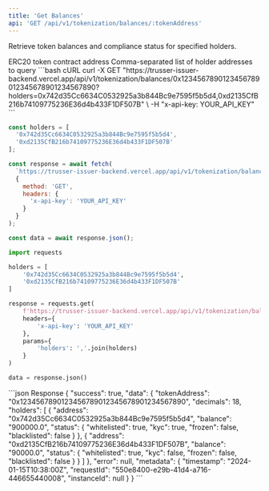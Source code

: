 ```yaml
---
title: 'Get Balances'
api: 'GET /api/v1/tokenization/balances/:tokenAddress'
---
```


Retrieve token balances and compliance status for specified holders.

<ParamField path="tokenAddress" type="string" required>
  ERC20 token contract address
</ParamField>

<ParamField query="holders" type="string">
  Comma-separated list of holder addresses to query
</ParamField>

<RequestExample>
```bash cURL
curl -X GET "https://trusser-issuer-backend.vercel.app/api/v1/tokenization/balances/0x1234567890123456789012345678901234567890?holders=0x742d35Cc6634C0532925a3b844Bc9e7595f5b5d4,0xd2135CfB216b74109775236E36d4b433F1DF507B" \
  -H "x-api-key: YOUR_API_KEY"
```

```javascript JavaScript
const holders = [
  '0x742d35Cc6634C0532925a3b844Bc9e7595f5b5d4',
  '0xd2135CfB216b74109775236E36d4b433F1DF507B'
];

const response = await fetch(
  `https://trusser-issuer-backend.vercel.app/api/v1/tokenization/balances/0x1234567890123456789012345678901234567890?holders=${holders.join(',')}`,
  {
    method: 'GET',
    headers: {
      'x-api-key': 'YOUR_API_KEY'
    }
  }
);

const data = await response.json();
```

```python Python
import requests

holders = [
    '0x742d35Cc6634C0532925a3b844Bc9e7595f5b5d4',
    '0xd2135CfB216b74109775236E36d4b433F1DF507B'
]

response = requests.get(
    f'https://trusser-issuer-backend.vercel.app/api/v1/tokenization/balances/0x1234567890123456789012345678901234567890',
    headers={
        'x-api-key': 'YOUR_API_KEY'
    },
    params={
        'holders': ','.join(holders)
    }
)

data = response.json()
```
</RequestExample>

<ResponseExample>
```json Response
{
  "success": true,
  "data": {
    "tokenAddress": "0x1234567890123456789012345678901234567890",
    "decimals": 18,
    "holders": [
      {
        "address": "0x742d35Cc6634C0532925a3b844Bc9e7595f5b5d4",
        "balance": "900000.0",
        "status": {
          "whitelisted": true,
          "kyc": true,
          "frozen": false,
          "blacklisted": false
        }
      },
      {
        "address": "0xd2135CfB216b74109775236E36d4b433F1DF507B",
        "balance": "90000.0",
        "status": {
          "whitelisted": true,
          "kyc": false,
          "frozen": false,
          "blacklisted": false
        }
      }
    ]
  },
  "error": null,
  "metadata": {
    "timestamp": "2024-01-15T10:38:00Z",
    "requestId": "550e8400-e29b-41d4-a716-446655440008",
    "instanceId": null
  }
}
```
</ResponseExample>